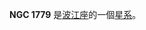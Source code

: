 {{NGCInfoBox|NGCID=NGC 1779|發現者=弗里德里希·威廉·赫歇爾|發現日期=1786年1月30日|其他編號=MCG -2-13-41 IRAS05029-0912|曆元=J2000.0|赤經=5時5分18秒
|赤緯=-9°8'52"|星座=波江座|星體=星系|星等=12.1|表面亮度=13.3|藍等=13}}

'''NGC 1779''' 是[[波江座|波江座]]的一個[[星系|星系]]。

{{NGCReference|1779}}
{{Catalogs|NGC=1779}}